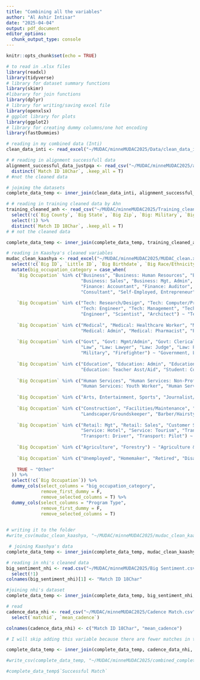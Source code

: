```yaml
---
title: "Combining all the variables"
author: "Al Ashir Intisar"
date: "2025-04-04"
output: pdf_document
editor_options: 
  chunk_output_type: console
---
```


```r
knitr::opts_chunk$set(echo = TRUE)
```

```r
# to read in .xlsx files
library(readxl)
library(tidyverse)
# library for dataset summary functions
library(skimr)
#libarary for join functions
library(dplyr)
# library for writing/saving excel file
library(openxlsx)
# ggplot library for plots
library(ggplot2)
# library for creating dummy columns/one hot encoding
library(fastDummies)
```

```r
# reading in my combined data (Inti)
clean_data_inti <- read_excel("~/MUDAC/minneMUDAC2025/Data/clean_data_inti.xlsx")
```

```r
# # reading in alignment successfull data 
alignment_successful_data_justpqa <- read_csv("~/MUDAC/minneMUDAC2025/alignment_successful.csv") %>% 
  distinct(`Match ID 18Char`, .keep_all = T)
# #not the cleaned data
```

```r
# joimimg the datasets 
complete_data_temp <- inner_join(clean_data_inti, alignment_successful_data_justpqa, by = join_by(`Match ID 18Char`))
```



```r
# # reading in training cleaned data by Ahn
training_cleaned_anh <- read_csv("~/MUDAC/minneMUDAC2025/Training_cleaned_Anh.csv") %>% 
  select(!c(`Big County`, `Big State`, `Big Zip`, `Big: Military`, `Big Languages 1`, `Big Languages 2`, `Big Contact: Former Big/Little`, `Little County`, `Little State`, `Little Zip`)) %>% 
  select(!1) %>% 
  distinct(`Match ID 18Char`, .keep_all = T)
# # not the cleaned data
```


```r
complete_data_temp <- inner_join(complete_data_temp, training_cleaned_anh, by = join_by(`Match ID 18Char`))
```



```r
# reading in Kaashya's cleaned variables
mudac_clean_kaashya <- read_excel("~/MUDAC/minneMUDAC2025/MUDAC_clean.xlsx") %>% 
  select(!c(`Big ID`, `Little ID`, `Big Birthdate`, `Big Race/Ethnicity`, `Little Contact: Language(s) Spoken`, `Match Length`, `Closure Reason`, `Big Employer`)) %>% 
  mutate(big_occupation_category = case_when(
    `Big Occupation` %in% c("Business", "Business: Human Resources", "Business: Marketing", "Business: Clerical",
                            "Business: Sales", "Business: Mgt, Admin", "Business: Engineer", "Finance", "Finance: Banking",
                            "Finance: Accountant", "Finance: Auditor", "Finance: Economist", "Finance: Tax/Preparer",
                            "Consultant", "Self-Employed, Entrepreneur", "Insurance", "Real Estate: Realtor") ~ "Business & Finance",
    
    `Big Occupation` %in% c("Tech: Research/Design", "Tech: Computer/Programmer", "Tech: Sales, Mktg",
                            "Tech: Engineer", "Tech: Management", "Tech: Support, Writing", "Tech: Production Line",
                            "Engineer", "Scientist", "Architect") ~ "Technology & Engineering",
    
    `Big Occupation` %in% c("Medical", "Medical: Healthcare Worker", "Medical: Nurse", "Medical: Doctor, Provider",
                            "Medical: Admin", "Medical: Pharmacist", "Personal Trainer/Coach") ~ "Medical & Health Services",
    
    `Big Occupation` %in% c("Govt", "Govt: Mgmt/Admin", "Govt: Clerical", "Govt: Technician",
                            "Law", "Law: Lawyer", "Law: Judge", "Law: Paralegal", "Law: Police Officer", "Law: Security Officer",
                            "Military", "Firefighter") ~ "Government, Law & Protective Services",
    
    `Big Occupation` %in% c("Education", "Education: Admin", "Education: Teacher", "Education: College Professor",
                            "Education: Teacher Asst/Aid", "Student: College", "Student: High School", "Librarian") ~ "Education",
    
    `Big Occupation` %in% c("Human Services", "Human Services: Non-Profit", "Human Services: Social Worker",
                            "Human Services: Youth Worker", "Human Services: Psychologist", "Child/Day Care Worker", "Clergy") ~ "Human & Social Services",
    
    `Big Occupation` %in% c("Arts, Entertainment, Sports", "Journalist/Media") ~ "Arts, Media & Entertainment",
    
    `Big Occupation` %in% c("Construction", "Facilities/Maintenance", "Laborer", "Factory Worker", "Craftsman",
                            "Landscaper/Groundskeeper", "Barber/Hairstylist") ~ "Labor & Skilled Trades",
    
    `Big Occupation` %in% c("Retail: Mgt", "Retail: Sales", "Customer Service", "Service: Restaurant",
                            "Service: Hotel", "Service: Tourism", "Transport: Flight Attendant", "Transport: Mechanic",
                            "Transport: Driver", "Transport: Pilot") ~ "Retail, Service & Hospitality",
    
    `Big Occupation` %in% c("Agriculture", "Forestry") ~ "Agriculture & Natural Resources",
    
    `Big Occupation` %in% c("Unemployed", "Homemaker", "Retired", "Disabled", "Unknown") ~ "Not in Labor Force / Other",
    
    TRUE ~ "Other"
  )) %>% 
  select(!c(`Big Occupation`)) %>% 
  dummy_cols(select_columns = "big_occupation_category", 
             remove_first_dummy = F, 
             remove_selected_columns = T) %>% 
  dummy_cols(select_columns = "Program Type", 
             remove_first_dummy = F, 
             remove_selected_columns = T)
  


```


```r
# writing it to the folder 
#write_csv(mudac_clean_kaashya, "~/MUDAC/minneMUDAC2025/mudac_clean_kaashya.csv")
```




```r
 # joining Kaashya's data 
complete_data_temp <- inner_join(complete_data_temp, mudac_clean_kaashya, by = join_by(`Match ID 18Char`)) 

```


```r
# reading in nhi's cleaned data
big_sentiment_nhi <- read.csv("~/MUDAC/minneMUDAC2025/Big Sentiment.csv") %>% 
  select(!1)
colnames(big_sentiment_nhi)[1] <- "Match ID 18Char"
```


```r
#joining nhi's dataset
complete_data_temp <- inner_join(complete_data_temp, big_sentiment_nhi, by = join_by(`Match ID 18Char`))
```


```r
# read
cadence_data_nhi <- read_csv("~/MUDAC/minneMUDAC2025/Cadence Match.csv") %>% 
  select(`matchid`, `mean_cadence`)

colnames(cadence_data_nhi) <- c("Match ID 18Char", "mean_cadence")

# I will skip adding this variable because there are fewer matches in this df

complete_data_temp <- inner_join(complete_data_temp, cadence_data_nhi, by = join_by(`Match ID 18Char`))
```


```r
#write_csv(complete_data_temp, "~/MUDAC/minneMUDAC2025/combined_complete_df.csv")
```


```r
#complete_data_temp$`Successful Match`
```

